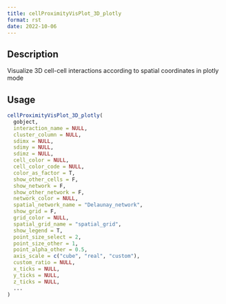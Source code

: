 ```yaml
--- 
title: cellProximityVisPlot_3D_plotly 
format: rst 
date: 2022-10-06 
--- 
```


## Description

Visualize 3D cell-cell interactions according to spatial coordinates in plotly mode


## Usage

```r
cellProximityVisPlot_3D_plotly(
  gobject,
  interaction_name = NULL,
  cluster_column = NULL,
  sdimx = NULL,
  sdimy = NULL,
  sdimz = NULL,
  cell_color = NULL,
  cell_color_code = NULL,
  color_as_factor = T,
  show_other_cells = F,
  show_network = F,
  show_other_network = F,
  network_color = NULL,
  spatial_network_name = "Delaunay_network",
  show_grid = F,
  grid_color = NULL,
  spatial_grid_name = "spatial_grid",
  show_legend = T,
  point_size_select = 2,
  point_size_other = 1,
  point_alpha_other = 0.5,
  axis_scale = c("cube", "real", "custom"),
  custom_ratio = NULL,
  x_ticks = NULL,
  y_ticks = NULL,
  z_ticks = NULL,
  ...
)
```


